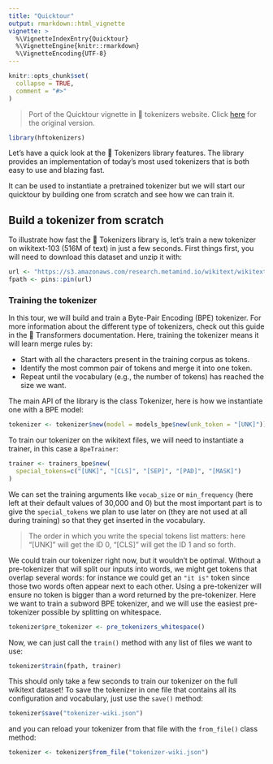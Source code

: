 ```yaml
---
title: "Quicktour"
output: rmarkdown::html_vignette
vignette: >
  %\VignetteIndexEntry{Quicktour}
  %\VignetteEngine{knitr::rmarkdown}
  %\VignetteEncoding{UTF-8}
---
```


```r
knitr::opts_chunk$set(
  collapse = TRUE,
  comment = "#>"
)
```

> Port of the Quicktour vignette in 🤗 tokenizers website. Click [here](https://huggingface.co/docs/tokenizers/python/latest/quicktour.html#build-a-tokenizer-from-scratch) for the
original version.

```r
library(hftokenizers)
```

Let’s have a quick look at the 🤗 Tokenizers library features. The library provides an implementation of today’s most used tokenizers that is both easy to use and blazing fast.

It can be used to instantiate a pretrained tokenizer but we will start our quicktour by building one from scratch and see how we can train it.

## Build a tokenizer from scratch

To illustrate how fast the 🤗 Tokenizers library is, let’s train a new tokenizer on wikitext-103 (516M of text) in just a few seconds. First things first, you will need to download this dataset and unzip it with:

```r
url <- "https://s3.amazonaws.com/research.metamind.io/wikitext/wikitext-103-raw-v1.zip"
fpath <- pins::pin(url)
```
### Training the tokenizer

In this tour, we will build and train a Byte-Pair Encoding (BPE) tokenizer. For 
more information about the different type of tokenizers, check out this guide in 
the 🤗 Transformers documentation. Here, training the tokenizer means it will 
learn merge rules by:

- Start with all the characters present in the training corpus as tokens.
- Identify the most common pair of tokens and merge it into one token.
- Repeat until the vocabulary (e.g., the number of tokens) has reached the size we want.

The main API of the library is the class Tokenizer, here is how we instantiate 
one with a BPE model:

```r
tokenizer <- tokenizer$new(model = models_bpe$new(unk_token = "[UNK]"))
```

To train our tokenizer on the wikitext files, we will need to instantiate a trainer, 
in this case a `BpeTrainer`:

```r
trainer <- trainers_bpe$new(
  special_tokens=c("[UNK]", "[CLS]", "[SEP]", "[PAD]", "[MASK]")
)
```

We can set the training arguments like `vocab_size` or `min_frequency` (here left 
at their default values of 30,000 and 0) but the most important part is to give 
the `special_tokens` we plan to use later on (they are not used at all during 
training) so that they get inserted in the vocabulary.

> The order in which you write the special tokens list matters: here "[UNK]" will 
  get the ID 0, "[CLS]" will get the ID 1 and so forth.
  
We could train our tokenizer right now, but it wouldn’t be optimal. Without a 
pre-tokenizer that will split our inputs into words, we might get tokens that 
overlap several words: for instance we could get an `"it is"` token since those 
two words often appear next to each other. Using a pre-tokenizer will ensure 
no token is bigger than a word returned by the pre-tokenizer. Here we want to 
train a subword BPE tokenizer, and we will use the easiest pre-tokenizer possible 
by splitting on whitespace.  

```r
tokenizer$pre_tokenizer <- pre_tokenizers_whitespace()
```

Now, we can just call the `train()` method with any list of files we want to use:

```r
tokenizer$train(fpath, trainer)
```

This should only take a few seconds to train our tokenizer on the full wikitext dataset! To save the tokenizer in one file that contains all its configuration and vocabulary, just use the `save()` method:

```r
tokenizer$save("tokenizer-wiki.json")
```

and you can reload your tokenizer from that file with the `from_file()` class method:

```r
tokenizer <- tokenizer$from_file("tokenizer-wiki.json")
```





